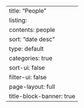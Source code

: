 ---
title: "People"
listing: 
  contents: people
  sort: "date desc"
  type: default
  categories: true
  sort-ui: false
  filter-ui: false
page-layout: full
title-block-banner: true
---